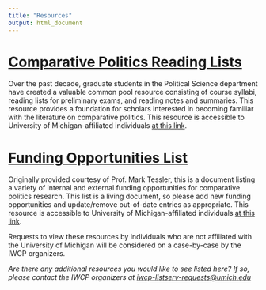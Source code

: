 ```yaml
---
title: "Resources"
output: html_document
---
```

<h1><a href="https://drive.google.com/drive/folders/0B7XV4xueCwliLWNoVkcyc19pbms?usp=sharing">**Comparative Politics Reading Lists**</a></h1>
Over the past decade, graduate students in the Political Science department have created a valuable common pool resource consisting of course syllabi, reading lists for preliminary exams, and reading notes and summaries. This resource provides a foundation for scholars interested in becoming familiar with the literature on comparative politics. This resource is accessible to University of Michigan-affiliated individuals <a href="https://drive.google.com/drive/folders/0B7XV4xueCwliLWNoVkcyc19pbms?usp=sharing">at this link</a>.

<h1><a href="https://drive.google.com/file/d/1cPKtuBd_z6jPtT2jKSWMVOBvgS6IE0C4/view?usp=sharing">**Funding Opportunities List**</a></h1>
Originally provided courtesy of Prof. Mark Tessler, this is a document listing a variety of internal and external funding opportunities for comparative politics research. This list is a living document, so please add new funding opportunities and update/remove out-of-date entries as appropriate. This resource is accessible to University of Michigan-affiliated individuals <a href="https://drive.google.com/file/d/1cPKtuBd_z6jPtT2jKSWMVOBvgS6IE0C4/view?usp=sharing">at this link</a>.\

Requests to view these resources by individuals who are not affiliated with the University of Michigan will be considered on a case-by-case by the IWCP organizers.

<i>Are there any additional resources you would like to see listed here? If so, please contact the IWCP organizers at <a href="mailto:iwcp-listserv-requests@umich.edu">iwcp-listserv-requests@umich.edu</a></i>
